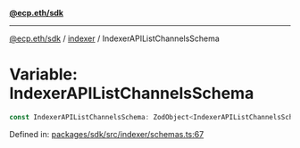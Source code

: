 [**@ecp.eth/sdk**](../../index.mdx)

***

[@ecp.eth/sdk](/sdk-reference/index.mdx) / [indexer](/sdk-reference/indexer/index.mdx) / IndexerAPIListChannelsSchema

# Variable: IndexerAPIListChannelsSchema

```ts
const IndexerAPIListChannelsSchema: ZodObject<IndexerAPIListChannelsSchemaType>;
```

Defined in: [packages/sdk/src/indexer/schemas.ts:67](https://github.com/ecp-eth/comments-monorepo/blob/main/packages/sdk/src/indexer/schemas.ts#L67)
